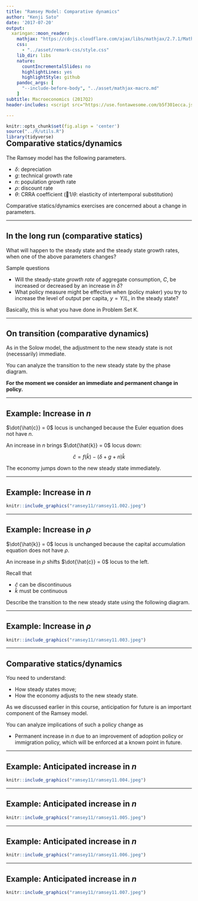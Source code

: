 ```yaml
---
title: "Ramsey Model: Comparative dynamics"
author: "Kenji Sato"
date: '2017-07-20'
output:
  xaringan::moon_reader:
    mathjax: "https://cdnjs.cloudflare.com/ajax/libs/mathjax/2.7.1/MathJax.js?config=TeX-AMS-MML_HTMLorMML"
    css: 
      - "../asset/remark-css/style.css"
    lib_dir: libs
    nature:
      countIncrementalSlides: no
      highlightLines: yes
      highlightStyle: github
    pandoc_args: [
      "--include-before-body", "../asset/mathjax-macro.md"
    ]
subtitle: Macroeconomics (2017Q2)
header-includes: <script src="https://use.fontawesome.com/b5f301ecca.js"></script>

---
```


```r
knitr::opts_chunk$set(fig.align = 'center')
source("../R/utils.R")
library(tidyverse)
```

<div style="margin-top: -2.3em"></div>

## Comparative statics/dynamics

The Ramsey model has the following parameters.

* $\delta$: depreciation
* $g$: technical growth rate
* $n$: population growth rate
* $\rho$: discount rate
* $\theta$: CRRA coefficient ($1/\theta$: elasticity of intertemporal substitution)

Comparative statics/dynamics exercises are concerned about 
a change in parameters.

---

## In the long run (comparative statics)

What will happen to the steady state and the steady state growth rates,
when one of the above parameters changes?

Sample questions

* Will the steady-state _growth rate_ of aggregate consumption, $C$, be increased or decreased 
  by an increase in $\delta$?
* What policy measure might be effective when (policy maker) you try to increase the level 
  of output per capita, $y = Y / L$, in the steady state?

Basically, this is what you have done in Problem Set K. 

---

## On transition (comparative dynamics)

As in the Solow model, the adjustment to the new steady state is not (necessarily) immediate.

You can analyze the transition to the new steady state by the phase diagram.

**For the moment we consider an immediate and permanent change in policy.**


---

## Example: Increase in $n$

$\dot{\hat{c}} = 0$ locus is unchanged because the Euler equation does not have $n$.

An increase in $n$ brings $\dot{\hat{k}} = 0$ locus down:

$$\hat{c} = f\left(\hat{k}\right) - (\delta + g + n) \hat{k}$$

The economy jumps down to the new steady state immediately.


---

## Example: Increase in $n$

```r
knitr::include_graphics("ramsey11/ramsey11.002.jpeg")
```

---

## Example: Increase in $\rho$ 

$\dot{\hat{k}} = 0$ locus is unchanged because the capital accumulation equation does not have $\rho$.

An increase in $\rho$ shifts $\dot{\hat{c}} = 0$ locus to the left.


Recall that 

* $\hat{c}$ can be discontinuous
* $\hat{k}$ must be continuous

Describe the transition to the new steady state using the following diagram.


---

## Example: Increase in $\rho$

```r
knitr::include_graphics("ramsey11/ramsey11.003.jpeg")
```

---

## Comparative statics/dynamics

You need to understand:

* How steady states move;
* How the economy adjusts to the new steady state.

As we discussed earlier in this course, anticipation for future 
is an important component of the Ramsey model.  

You can analyze implications of such a policy change as

* Permanent increase in $n$ due to an improvement of adoption policy
  or immigration policy, which will be enforced at a known point 
  in future.

---

## Example: Anticipated increase in $n$

```r
knitr::include_graphics("ramsey11/ramsey11.004.jpeg")
```

---

## Example: Anticipated increase in $n$

```r
knitr::include_graphics("ramsey11/ramsey11.005.jpeg")
```

---

## Example: Anticipated increase in $n$

```r
knitr::include_graphics("ramsey11/ramsey11.006.jpeg")
```

---

## Example: Anticipated increase in $n$

```r
knitr::include_graphics("ramsey11/ramsey11.007.jpeg")
```











